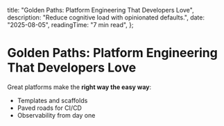   title: "Golden Paths: Platform Engineering That Developers Love",
  description: "Reduce cognitive load with opinionated defaults.",
  date: "2025-08-05",
  readingTime: "7 min read",
};

# Golden Paths: Platform Engineering That Developers Love

Great platforms make the **right way the easy way**:

- Templates and scaffolds
- Paved roads for CI/CD
- Observability from day one
